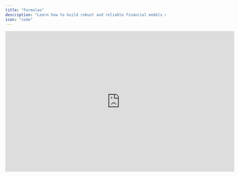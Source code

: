 ```yaml
---
title: "Formulas"
description: "Learn how to build robust and reliable financial models using Francis' intuitive formula syntax."
icon: "code"
---
```


<iframe width="720" height="441" src="https://www.loom.com/embed/eae5805b60624ad28a500f6fc59b13a1?sid=466a248f-d6f5-4380-999d-af5c12aa7af6" frameborder="0" webkitallowfullscreen mozallowfullscreen allowfullscreen />

## Overview

Francis provides an intuitive formula system that will feel familiar if you've worked with Excel or Google Sheets. While you'll use similar components like cell references, [functions](/documentation/modeling/functions), and mathematical operators, we've enhanced the syntax to be more human-readable and robust for financial modeling.

## Working with Formulas

### Formula Syntax

Francis uses a clear, descriptive syntax that follows this pattern: `"ROW_NAME"[RELATIVE_PERIOD]`. For example, to reference the "Revenue" row's value from 12 months ago, enter:

```typescript
="Revenue"[-12]
```

We've designed this syntax with your needs in mind:

* References are clear and intuitive, using actual row names instead of cell coordinates
* You can confidently move components around without breaking formula references
* Creating rolling forecasts is straightforward since all references use relative periods

### Accounting Conventions

To ensure compatibility with your accounting systems and maintain consistency in your financial models, Francis follows standard accounting conventions:

* Income and balance sheet items use positive values (+)
* Expenses use negative values (-)

This alignment with accounting standards makes it easier to work with imported data from your existing systems.

When calculating subtotals like gross profit, you'll add the components using their natural signs. For example, to calculate gross profit:

```typescript
="Revenue"[0] + "Direct costs"[0]
```

This approach maintains accounting consistency and makes your formulas more intuitive to read and validate.